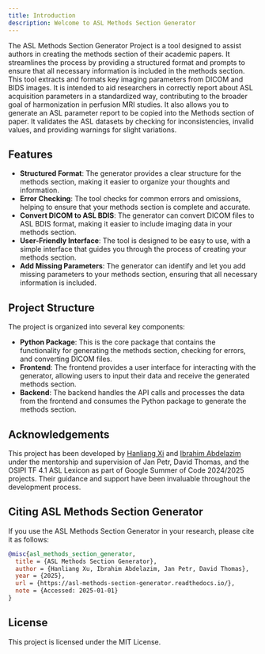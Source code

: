 ```yaml
---
title: Introduction
description: Welcome to ASL Methods Section Generator
---
```


The ASL Methods Section Generator Project is a tool designed to assist authors in creating the methods section of their academic papers. 
It streamlines the process by providing a structured format and prompts to ensure that all necessary information is included in 
the methods section. This tool extracts and formats key imaging parameters from DICOM and BIDS images. It is intended to aid
researchers in correctly report about ASL acquisition parameters in a standardized way, contributing to the broader goal of harmonization in perfusion MRI studies.
It also allows you to generate an ASL parameter report to be copied into the Methods section of paper.
It validates the ASL datasets by checking for inconsistencies, invalid values, and providing warnings for slight variations.

## Features
- **Structured Format**: The generator provides a clear structure for the methods section, making it easier to organize your thoughts and information.
- **Error Checking**: The tool checks for common errors and omissions, helping to ensure that your methods section is complete and accurate.
- **Convert DICOM to ASL BDIS**: The generator can convert DICOM files to ASL BDIS format, making it easier to include imaging data in your methods section.
- **User-Friendly Interface**: The tool is designed to be easy to use, with a simple interface that guides you through the process of creating your methods section.
- **Add Missing Parameters**: The generator can identify and let you add missing parameters to your methods section, ensuring that all necessary information is included.

## Project Structure
The project is organized into several key components:
- **Python Package**: This is the core package that contains the functionality for generating the methods section, checking for errors, and converting DICOM files.
- **Frontend**: The frontend provides a user interface for interacting with the generator, allowing users to input their data and receive the generated methods section.
- **Backend**: The backend handles the API calls and processes the data from the frontend and consumes the Python package to generate the methods section.


## Acknowledgements
This project has been developed by [Hanliang Xi](https://hanliang-xu.github.io/#/) and [Ibrahim Abdelazim](https://www.ibrahim-abdelazim.de/) under the mentorship and supervision of Jan Petr,
David Thomas, and the OSIPI TF 4.1 ASL Lexicon as part of Google Summer of Code 2024/2025 projects. Their guidance and support have been invaluable throughout the development process.

## Citing ASL Methods Section Generator
If you use the ASL Methods Section Generator in your research, please cite it as follows:

```bibtex
@misc{asl_methods_section_generator,
  title = {ASL Methods Section Generator},
  author = {Hanliang Xu, Ibrahim Abdelazim, Jan Petr, David Thomas},
  year = {2025},
  url = {https://asl-methods-section-generator.readthedocs.io/},
  note = {Accessed: 2025-01-01}
}
```

## License
This project is licensed under the MIT License.
